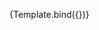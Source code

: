 

<Meta
  title="랜딩페이지/컴포넌트/URL로_가져가기"
  component={URL로_가져가기}
/>


<Canvas>
  <Story
    name="버튼"
    args={{
      시간: '15:30',
      날짜: '2021-10-22',
      장소: '우리집',
      약속: '10분 이상 하곘습니다.',
    }}
  >
    {Template.bind({})}
  </Story>
</Canvas>
